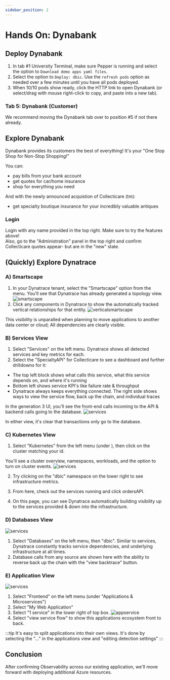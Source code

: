 ```yaml
---
sidebar_position: 2
---
```


# Hands On: Dynabank

## Deploy Dynabank

1. In tab #1 University Terminal, make sure Pepper is running and select the option to `Download demo apps yaml files`.
1. Select the option to `Deploy: dbic`. Use the `refresh pods` option as needed over a few minutes until you have all pods deployed.
1. When 10/10 pods show ready, click the HTTP link to open Dynabank (or select/drag with mouse right-click to copy, and paste into a new tab).

### Tab 5: Dynabank (Customer)

We recommend moving the Dynabank tab over to position #5 if not there already.

## Explore Dynabank

Dynabank provides its customers the best of everything! It's your "One Stop Shop for Non-Stop Shopping!"

You can:

- pay bills from your bank account
- get quotes for car/home insurance
- shop for everything you need

And with the newly announced acquistion of Collecticare (tm):

- get specialty boutique insurance for your incredibly valuable antiques

### Login

Login with any name provided in the top right. Make sure to try the features above!  
Also, go to the "Administration" panel in the top right and confirm Collecticare quotes appear- but are in the "new" state.

## (Quickly) Explore Dynatrace

### A) Smartscape

1. In your Dynatrace tenant, select the "Smartscape" option from the menu. You'll see that Dynatrace has already generated a topology view.
   ![smartscape](/img/explore1.jpg)
2. Click any components in Dynatrace to show the automatically tracked vertical relationships for that entity.
   ![verticalsmartscape](/img/explore2.jpg)

This visibility is unparalled when planning to move applications to another data center or cloud; All dependencies are clearly visible.

### B) Services View

1. Select "Services" on the left menu. Dynatrace shows all detected services and key metrics for each.
1. Select the "SpecialtyAPI" for Collecticare to see a dashboard and further drilldowns for it:

- The top left block shows what calls this service, what this service depends on, and where it's running
- Bottom left shows service KPI's like failure rate & throughput
- Dynatrace always keeps everything connected. The right side shows ways to view the service flow, back up the chain, and individual traces

In the generation 3 UI, you'll see the front-end calls incoming to the API & backend calls going to the database.
![services](/img/specialtytopology.png)

In either view, it's clear that transactions only go to the database.

### C) Kubernetes View

1. Select "Kubernetes" from the left menu (under ), then click on the cluster matching your id.

You'll see a cluster overview, namespaces, workloads, and the option to turn on cluster events.
![services](/img/explore10.jpg)

2. Try clicking on the "dbic" namespace on the lower right to see infrastructure metrics.

3. From here, check out the services running and click ordersAPI.

4. On this page, you can see Dynatrace automatically building visibility up to the services provided & down into the infrastructure.

### D) Databases View

![services](/img/explore4.jpg)

1. Select "Databases" on the left menu, then "dbic". Similar to services, Dynatrace constantly tracks service dependencies, and underlying infrastructure at all times.
2. Database calls from any source are shown here with the ability to reverse back up the chain with the "view backtrace" button.

### E) Application View

![services](/img/explore6.jpg)

1. Select "Frontend" on the left menu (under "Applications & Microservices")
2. Select "My Web Application"
3. Select "1 service" in the lower right of top box.
   ![appservice](/img/appservice.jpg)
4. Select "view service flow" to show this applications ecosystem front to back.

:::tip
It's easy to split applications into their own views. It's done by selecting the "..." in the applications view and "editing detection settings"
:::

## Conclusion

After confirming Observability across our existing application, we'll move forward with deploying additional Azure resources.
